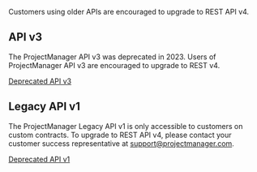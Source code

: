 Customers using older APIs are encouraged to upgrade to REST API v4.  

## API v3

The ProjectManager API v3 was deprecated in 2023.  Users of ProjectManager API v3 are encouraged to upgrade to REST v4.

[Deprecated API v3](https://github.com/projectmgr/projectmanager-docs/tree/main/fern/docs/assets/legacy-api-v3.swagger.json)

## Legacy API v1

The ProjectManager Legacy API v1 is only accessible to customers on custom contracts.  To upgrade to REST API v4, please contact your customer success representative at support@projectmanager.com.

[Deprecated API v1](https://github.com/projectmgr/projectmanager-docs/tree/main/fern/docs/assets/legacy-api-v1.swagger.json)
